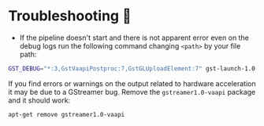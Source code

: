 # Troubleshooting 🐞

* If the pipeline doesn't start and there is not apparent error even on the debug logs run the following command changing `<path>` by your file path:

```bash copy
GST_DEBUG="*:3,GstVaapiPostproc:7,GstGLUploadElement:7" gst-launch-1.0 uridecodebin uri=<path>.mp4 ! glimagesink
```

If you find errors or warnings on the output related to hardware acceleration it may be due to a GStreamer bug. Remove the `gstreamer1.0-vaapi` package and it should work:

```console
apt-get remove gstreamer1.0-vaapi
```